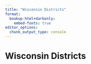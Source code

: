 ```yaml
---
title: "Wisconsin Districts"
format: 
  bookup-html+darkonly:
    embed-fonts: true
editor_options: 
  chunk_output_type: console
---
```


# Wisconsin Districts